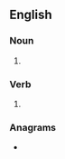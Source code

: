 ==English==

===Noun===
{{head|en|noun plural form}}

# {{plural of|slather|lang=en}}

===Verb===
{{head|en|verb form}}

# {{en-third-person singular of|slather}}

===Anagrams===
* {{anagrams|en|a=aehlrsst|Stahlers|halsters|harslets}}